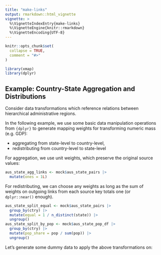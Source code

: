 ```yaml
---
title: "make-links"
output: rmarkdown::html_vignette
vignette: >
  %\VignetteIndexEntry{make-links}
  %\VignetteEngine{knitr::rmarkdown}
  %\VignetteEncoding{UTF-8}
---
```


```r
knitr::opts_chunk$set(
  collapse = TRUE,
  comment = "#>"
)
```

```r
library(xmap)
library(dplyr)
```

## Example: Country-State Aggregation and Distributions

Consider data transformations which reference relations between hierarchical administrative regions.

In the following example, we use some basic data manipulation operations from `{dplyr}` to generate mapping weights for transforming numeric mass (e.g. GDP):

- aggregating from state-level to country-level, 
- redistributing from country-level to state-level

For aggregation, we use unit weights, which preserve the original source values:

```r
aus_state_agg_links <- mock$aus_state_pairs |>
  mutate(ones = 1L)
```

For redistributing, we can choose any weights as long as the sum of weights on outgoing links from each source key totals one (or `dplyr::near()` enough).

```r
aus_state_split_equal <- mock$aus_state_pairs |>
  group_by(ctry) |>
  mutate(equal = 1 / n_distinct(state)) |>
  ungroup()
aus_state_split_by_pop <- mock$aus_state_pop_df |>
  group_by(ctry) |>
  mutate(pop_share = pop / sum(pop)) |>
  ungroup()
```

Let's generate some dummy data to apply the above transformations on:

